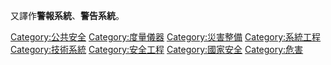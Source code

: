 {{Cat main|預警系統}}
又譯作'''警報系統'''、'''警告系統'''。
{{Commonscat|Warning systems}}

[[Category:公共安全|Category:公共安全]]
[[Category:度量儀器|Category:度量儀器]]
[[Category:災害整備|Category:災害整備]]
[[Category:系統工程|Category:系統工程]]
[[Category:技術系統|Category:技術系統]]
[[Category:安全工程|Category:安全工程]]
[[Category:國家安全|Category:國家安全]]
[[Category:危害|Category:危害]]
